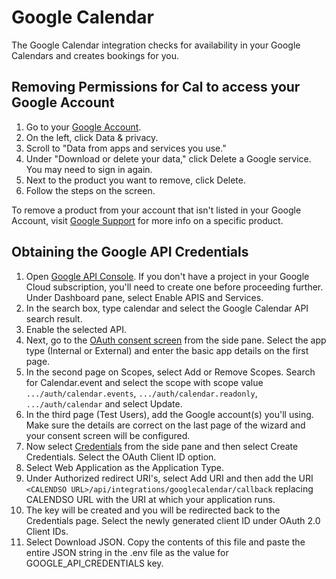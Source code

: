 # Google Calendar
The Google Calendar integration checks for availability in your Google Calendars and creates bookings for you.

## Removing Permissions for Cal to access your Google Account

1. Go to your [Google Account](https://myaccount.google.com/).
2. On the left, click Data & privacy.
3. Scroll to "Data from apps and services you use."
4. Under "Download or delete your data," click Delete a Google service. You may need to sign in again.
5. Next to the product you want to remove, click Delete.
6. Follow the steps on the screen.

To remove a product from your account that isn't listed in your Google Account, visit [Google Support](https://support.google.com) for more info on a specific product.

## Obtaining the Google API Credentials
1. Open [Google API Console](https://console.cloud.google.com/apis/dashboard). If you don't have a project in your Google Cloud subscription, you'll need to create one before proceeding further. Under Dashboard pane, select Enable APIS and Services.
2. In the search box, type calendar and select the Google Calendar API search result.
3. Enable the selected API.
4. Next, go to the [OAuth consent screen](https://console.cloud.google.com/apis/credentials/consent) from the side pane. Select the app type (Internal or External) and enter the basic app details on the first page.
5. In the second page on Scopes, select Add or Remove Scopes. Search for Calendar.event and select the scope with scope value `.../auth/calendar.events`, `.../auth/calendar.readonly`, `.../auth/calendar` and select Update.
6. In the third page (Test Users), add the Google account(s) you'll using. Make sure the details are correct on the last page of the wizard and your consent screen will be configured.
7. Now select [Credentials](https://console.cloud.google.com/apis/credentials) from the side pane and then select Create Credentials. Select the OAuth Client ID option.
8. Select Web Application as the Application Type.
9. Under Authorized redirect URI's, select Add URI and then add the URI `<CALENDSO URL>/api/integrations/googlecalendar/callback` replacing CALENDSO URL with the URI at which your application runs.
10. The key will be created and you will be redirected back to the Credentials page. Select the newly generated client ID under OAuth 2.0 Client IDs.
11. Select Download JSON. Copy the contents of this file and paste the entire JSON string in the .env file as the value for GOOGLE_API_CREDENTIALS key.